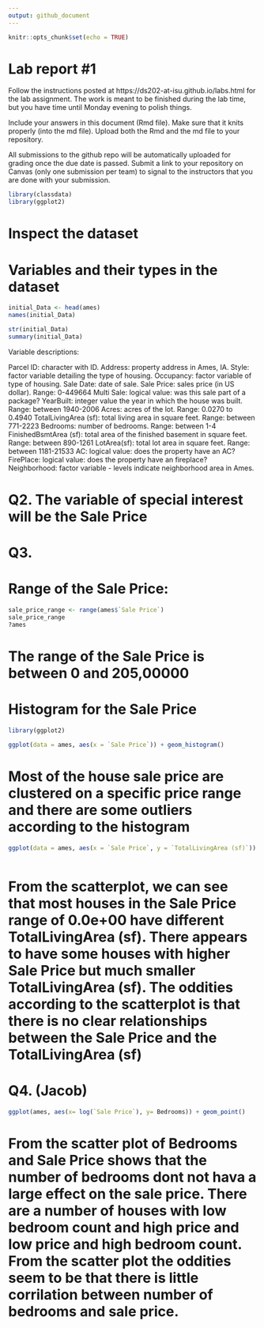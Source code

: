 ```yaml
---
output: github_document
---
```


<!-- README.md is generated from README.Rmd. Please edit the README.Rmd file -->


```r
knitr::opts_chunk$set(echo = TRUE)
```

# Lab report #1

Follow the instructions posted at https://ds202-at-isu.github.io/labs.html for the lab assignment. The work is meant to be finished during the lab time, but you have time until Monday evening to polish things.

Include your answers in this document (Rmd file). Make sure that it knits properly (into the md file). Upload both the Rmd and the md file to your repository.  

All submissions to the github repo will be automatically uploaded for grading once the due date is passed.
Submit a link to your repository on Canvas (only one submission per team) to signal to the instructors that you are done with your submission.

```r
library(classdata)
library(ggplot2)

```


# Inspect the dataset

# Variables and their types in the dataset
```r

initial_Data <- head(ames)
names(initial_Data)
```
```r
str(initial_Data)
summary(initial_Data)
```
Variable descriptions:

Parcel ID: character with ID.
Address: property address in Ames, IA.
Style: factor variable detailing the type of housing.
Occupancy: factor variable of type of housing.
Sale Date: date of sale.
Sale Price:
  sales price (in US dollar). 
  Range: 0-449664
Multi Sale: logical value: was this sale part of a package?
YearBuilt: 
  integer value the year in which the house was built.
  Range: between 1940-2006
Acres: 
  acres of the lot.
  Range: 0.0270 to 0.4940
TotalLivingArea (sf): 
  total living area in square feet.
  Range: between 771-2223
Bedrooms: 
  number of bedrooms.
  Range: between 1-4
FinishedBsmtArea (sf): 
  total area of the finished basement in square feet.
  Range: between 890-1261
LotArea(sf): 
  total lot area in square feet.
  Range: between 1181-21533 
AC: logical value: does the property have an AC?
FirePlace: logical value: does the property have an fireplace?
Neighborhood: factor variable - levels indicate neighborhood area in Ames. 

# Q2. The variable of special interest will be the Sale Price


# Q3. 
# Range of the Sale Price:
```r

sale_price_range <- range(ames$`Sale Price`)
sale_price_range
?ames

```
# The range of the Sale Price is between 0 and 205,00000

# Histogram for the Sale Price
```r

library(ggplot2)

ggplot(data = ames, aes(x = `Sale Price`)) + geom_histogram()
```
# Most of the house sale price are clustered on a specific price range and there are some outliers according to the histogram
```r


ggplot(data = ames, aes(x = `Sale Price`, y = `TotalLivingArea (sf)`)) + geom_point()



```
# From the scatterplot, we can see that most houses in the Sale Price range of 0.0e+00 have different TotalLivingArea (sf). There appears to have some houses with higher Sale Price but much smaller TotalLivingArea (sf). The oddities according to the scatterplot is that there is no clear relationships between the Sale Price and the TotalLivingArea (sf)






# Q4. (Jacob)
```r
ggplot(ames, aes(x= log(`Sale Price`), y= Bedrooms)) + geom_point()
```
# From the scatter plot of Bedrooms and Sale Price shows that the number of bedrooms dont not hava a large effect on the sale price. There are a number of houses with low bedroom count and high price and low price and high bedroom count. From the scatter plot the oddities seem to be that there is little corrilation between number of bedrooms and sale price.
